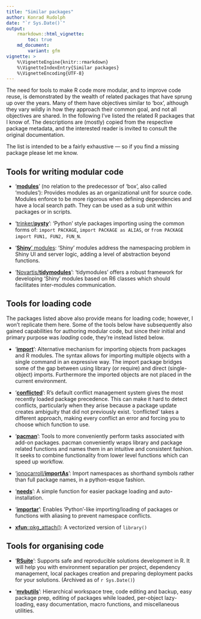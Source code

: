 ```yaml
---
title: "Similar packages"
author: Konrad Rudolph
date: "`r Sys.Date()`"
output:
    rmarkdown::html_vignette:
        toc: true
    md_document:
        variant: gfm
vignette: >
    %\VignetteEngine{knitr::rmarkdown}
    %\VignetteIndexEntry{Similar packages}
    %\VignetteEncoding{UTF-8}
---
```


The need for tools to make R code more modular, and to improve code reuse, is demonstrated by the wealth of related packages that have sprung up over the years. Many of them have objectives similar to ‘box’, although they vary wildly in how they approach their common goal, and not all objectives are shared. In the following I’ve listed the related R packages that I know of. The descriptions are (mostly) copied from the respective package metadata, and the interested reader is invited to consult the original documentation.

The list is intended to be a fairly exhaustive — so if you find a missing package please let me know.

## Tools for writing modular code

* ‘**[modules][]**’ (no relation to the predecessor of ‘box’, also called ‘modules’): Provides modules as an organizational unit for source code. Modules enforce to be more rigorous when defining dependencies and have a local search path. They can be used as a sub unit within packages or in scripts.

* ‘[trinker/**pysty**][pysty]’: ‘Python’ style packages importing using the common forms of: `import PACKAGE`, `import PACKAGE as ALIAS`, or `from PACKAGE import FUN1, FUN2, FUN_N`.

* ‘[**Shiny**’ modules][Shiny]: ‘Shiny’ modules address the namespacing problem in Shiny UI and server logic, adding a level of abstraction beyond functions.

* ‘[Novartis/**tidymodules**][tidymodules]’: ‘tidymodules’ offers a robust framework for developing ‘Shiny’ modules based on R6 classes which should facilitates inter-modules communication.


## Tools for loading code

The packages listed above also provide means for loading code; however, I won’t replicate them here. Some of the tools below have subsequently also gained capabilities for authoring modular code, but since their initial and primary purpose was *loading* code, they’re instead listed below.

* ‘**[import][]**’: Alternative mechanism for importing objects from packages and R modules. The syntax allows for importing multiple objects with a single command in an expressive way. The import package bridges some of the gap between using library (or require) and direct (single-object) imports. Furthermore the imported objects are not placed in the current environment.

* ‘**[conflicted][]**’: R's default conflict management system gives the most recently loaded package precedence. This can make it hard to detect conflicts, particularly when they arise because a package update creates ambiguity that did not previously exist. 'conflicted' takes a different approach, making every conflict an error and forcing you to choose which function to use.

* ‘**[pacman][]**’: Tools to more conveniently perform tasks associated with add-on packages. pacman conveniently wraps library and package related functions and names them in an intuitive and consistent fashion. It seeks to combine functionality from lower level functions which can speed up workflow.

* ‘[jonocarroll/**importAs**][importAs]’: Import namespaces as shorthand symbols rather than full package names, in a python-esque fashion.

* ‘[**needs**][needs]’: A simple function for easier package loading and auto-installation.

* ‘[**importar**][importar]’: Enables ‘Python’-like importing/loading of packages or functions with aliasing to prevent namespace conflicts.

* [**xfun**::pkg\_attach()][xfun]: A vectorized version of `library()`


## Tools for organising code

* ‘**[RSuite][]**’: Supports safe and reproducible solutions development in R. It will help you with environment separation per project, dependency management, local packages creation and preparing deployment packs for your solutions. (Archived as of `r Sys.Date()`)

* ‘**[mvbutils][]**’: Hierarchical workspace tree, code editing and backup, easy package prep, editing of packages while loaded, per-object lazy-loading, easy documentation, macro functions, and miscellaneous utilities.


[conflicted]: https://conflicted.r-lib.org/
[import]: https://cran.r-project.org/package=import
[importAs]: https://jonocarroll.github.io/importAs/
[modules]: https://cran.r-project.org/package=modules
[mvbutils]: https://cran.r-project.org/package=mvbutils
[needs]: https://cran.r-project.org/package=needs
[pacman]: http://trinker.github.io/pacman/
[pkgload]: https://cran.r-project.org/web/packages/pkgload/index.html
[pysty]: https://trinkerrstuff.wordpress.com/2018/02/22/minimal-explicit-python-style-package-loading-for-r/
[RSuite]: https://cran.r-project.org/package=RSuite
[Shiny]: https://shiny.rstudio.com/articles/modules.html
[tidymodules]: https://opensource.nibr.com/tidymodules/
[xfun]: https://yihui.org/en/2018/09/xfun-pkg-attach/
[importar]: https://cran.r-project.org/package=importar
